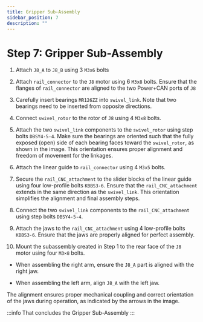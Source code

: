 ```yaml
---
title: Gripper Sub-Assembly
sidebar_position: 7
description: ""
---
```



# Step 7: Gripper Sub-Assembly

1. Attach `J8_A` to `J8_B` using 3 `M3x6` bolts
<AssemblyGuideImage src="gripper/step1.png" alt="step1" width="30%" />

2. Attach `rail_connector` to the `J8` motor using 6 `M3x8` bolts. Ensure that the flanges of `rail_connector` are aligned to the two Power+CAN ports of `J8`
<AssemblyGuideImage src="gripper/step2.png" alt="step2" width="50%" />

3. Carefully insert bearings `MR126ZZ` into `swivel_link`. Note that two bearings need to be inserted from opposite directions.
<AssemblyGuideImage src="gripper/step3.png" alt="step3" width="30%" />

4. Connect `swivel_rotor` to the rotor of `J8` using 4 `M3x8` bolts.
<AssemblyGuideImage src="gripper/step4.png" alt="step4" width="60%" />

5. Attach the two `swivel_link` components to the `swivel_rotor` using step bolts `DBSY4-5-4`. Make sure the bearings are oriented such that the fully exposed (open) side of each bearing faces toward the `swivel_rotor`, as shown in the image. This orientation ensures proper alignment and freedom of movement for the linkages.
<AssemblyGuideImage src="gripper/step5.png" alt="step5" width="60%" />

6. Attach the linear guide to `rail_connector` using 4 `M3x5` bolts.
<AssemblyGuideImage src="gripper/step6.png" alt="step6" width="60%" />

7. Secure the `rail_CNC_attachment` to the slider blocks of the linear guide using four low-profile bolts `KBBS3-6`. Ensure that the `rail_CNC_attachment` extends in the same direction as the `swivel_link`. This orientation simplifies the alignment and final assembly steps.
<AssemblyGuideImage src="gripper/step7.png" alt="step7" width="60%" />

8. Connect the two `swivel_link` components to the `rail_CNC_attachment` using step bolts `DBSY4-5-4`.
<AssemblyGuideImage src="gripper/step8.png" alt="step8" width="60%" />

9. Attach the jaws to the `rail_CNC_attachment` using 4 low-profile bolts `KBBS3-6`. Ensure that the jaws are properly aligned for perfect assembly.
<AssemblyGuideImage src="gripper/step9.png" alt="step9" width="60%" />

10. Mount the subassembly created in Step 1 to the rear face of the `J8` motor using four `M3×8` bolts.

- When assembling the right arm, ensure the `J8_A` part is aligned with the right jaw.

- When assembling the left arm, align `J8_A` with the left jaw.

The alignment ensures proper mechanical coupling and correct orientation of the jaws during operation, as indicated by the arrows in the image.
<AssemblyGuideImage src="gripper/step10.png" alt="step10" width="80%" />

:::info
That concludes the Gripper Sub-Assembly
<AssemblyGuideImage src="gripper/conclusion.png" alt="conclusion" width="80%" />
:::
